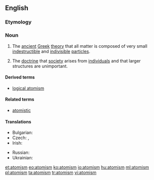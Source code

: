 ==English==
{{wikipedia}}

===Etymology===
{{suffix|atom|ism}}

===Noun===
{{en-noun|s|-}}

# {{context|philosophy|lang=en}} The [[ancient]] [[Greek]] [[theory]] that all matter is composed of very small [[indestructible]] and [[indivisible]] [[particle]]s.
# {{context|philosophy|lang=en}} The [[doctrine]] that [[society]] arises from [[individual]]s and that larger structures are unimportant.

====Derived terms====
* [[logical atomism]]

====Related terms====
* [[atomistic]]

====Translations====
{{trans-top|ancient Greek theory}}
* Bulgarian: {{t-|bg|атомизъм|m|sc=Cyrl}}
* Czech: {{t-|cs|atomismus|m}}, {{t-|cs|atomizmus|m}}
* Irish: {{t-|ga|adamhachas|m}}
{{trans-mid}}
* Russian: {{t+|ru|атомизм|m|sc=Cyrl|tr=atomízm|alt=атоми́зм}}
* Ukrainian: {{t+|uk|атомізм|m|sc=Cyrl}}
{{trans-bottom}}

[[et:atomism]]
[[eo:atomism]]
[[ko:atomism]]
[[io:atomism]]
[[hu:atomism]]
[[ml:atomism]]
[[pl:atomism]]
[[ta:atomism]]
[[tr:atomism]]
[[vi:atomism]]